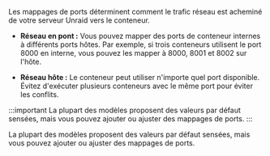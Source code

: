 Les mappages de ports déterminent comment le trafic réseau est acheminé de votre serveur Unraid vers le conteneur.

- **Réseau en pont :** Vous pouvez mapper des ports de conteneur internes à différents ports hôtes. Par exemple, si trois conteneurs utilisent le port 8000 en interne, vous pouvez les mapper à 8000, 8001 et 8002 sur l'hôte.

- **Réseau hôte :** Le conteneur peut utiliser n'importe quel port disponible. Évitez d'exécuter plusieurs conteneurs avec le même port pour éviter les conflits.

:::important
La plupart des modèles proposent des valeurs par défaut sensées, mais vous pouvez ajouter ou ajuster des mappages de ports.
:::

La plupart des modèles proposent des valeurs par défaut sensées, mais vous pouvez ajouter ou ajuster des mappages de ports.
